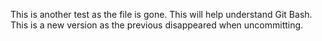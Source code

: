 This is another test as the file is gone.
This will help understand Git Bash.
This is a new version as the previous disappeared when uncommitting.
